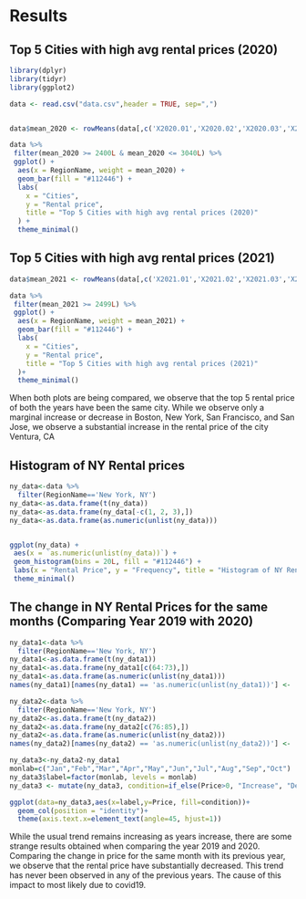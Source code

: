 # Results

## Top 5 Cities with high avg rental prices (2020)

```r
library(dplyr)
library(tidyr)
library(ggplot2)

data <- read.csv("data.csv",header = TRUE, sep=",")


data$mean_2020 <- rowMeans(data[,c('X2020.01','X2020.02','X2020.03','X2020.04','X2020.05','X2020.06','X2020.07','X2020.08','X2020.09','X2020.10','X2020.11','X2020.12')], na.rm=TRUE)

data %>%
 filter(mean_2020 >= 2400L & mean_2020 <= 3040L) %>%
 ggplot() +
  aes(x = RegionName, weight = mean_2020) +
  geom_bar(fill = "#112446") +
  labs(
    x = "Cities",
    y = "Rental price",
    title = "Top 5 Cities with high avg rental prices (2020)"
  ) +
  theme_minimal()
```

## Top 5 Cities with high avg rental prices (2021)

```r

data$mean_2021 <- rowMeans(data[,c('X2021.01','X2021.02','X2021.03','X2021.04','X2021.05','X2021.06','X2021.07','X2021.08','X2021.09','X2021.10')], na.rm=TRUE)

data %>%
 filter(mean_2021 >= 2499L) %>%
 ggplot() +
  aes(x = RegionName, weight = mean_2021) +
  geom_bar(fill = "#112446") +
  labs(
    x = "Cities",
    y = "Rental price",
    title = "Top 5 Cities with high avg rental prices (2021)"
  )+
  theme_minimal()

```

When both plots are being compared, we observe that the top 5 rental price of both the years have been the same city. While we observe
only a marginal increase or decrease in Boston, New York, San Francisco, and San Jose, we observe a substantial increase in the rental price of the city Ventura, CA

## Histogram of NY Rental prices

```r

ny_data<-data %>%
  filter(RegionName=='New York, NY')
ny_data<-as.data.frame(t(ny_data))
ny_data<-as.data.frame(ny_data[-c(1, 2, 3),])
ny_data<-as.data.frame(as.numeric(unlist(ny_data)))


ggplot(ny_data) +
 aes(x = `as.numeric(unlist(ny_data))`) +
 geom_histogram(bins = 20L, fill = "#112446") +
 labs(x = "Rental Price", y = "Frequency", title = "Histogram of NY Rental prices (using monthwise mean)") +
 theme_minimal()

```

## The change in NY Rental Prices for the same months (Comparing Year 2019 with 2020) 

```r

ny_data1<-data %>%
  filter(RegionName=='New York, NY')
ny_data1<-as.data.frame(t(ny_data1))
ny_data1<-as.data.frame(ny_data1[c(64:73),])
ny_data1<-as.data.frame(as.numeric(unlist(ny_data1)))
names(ny_data1)[names(ny_data1) == 'as.numeric(unlist(ny_data1))'] <- 'Price'

ny_data2<-data %>%
  filter(RegionName=='New York, NY')
ny_data2<-as.data.frame(t(ny_data2))
ny_data2<-as.data.frame(ny_data2[c(76:85),])
ny_data2<-as.data.frame(as.numeric(unlist(ny_data2)))
names(ny_data2)[names(ny_data2) == 'as.numeric(unlist(ny_data2))'] <- 'Price'

ny_data3<-ny_data2-ny_data1
monlab=c("Jan","Feb","Mar","Apr","May","Jun","Jul","Aug","Sep","Oct")
ny_data3$label=factor(monlab, levels = monlab)
ny_data3 <- mutate(ny_data3, condition=if_else(Price>0, "Increase", "Decrease"))

ggplot(data=ny_data3,aes(x=label,y=Price, fill=condition))+
  geom_col(position = "identity")+
  theme(axis.text.x=element_text(angle=45, hjust=1))


```
While the usual trend remains increasing as years increase, there are some strange results obtained when comparing the year 2019 and 2020. Comparing the change in price for the same month with its previous year, we observe that the rental price have substantially decreased. This trend has never been observed in any of the previous years. The cause of this impact to most likely due to covid19.

